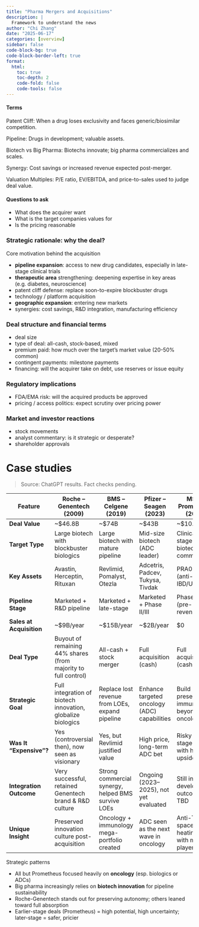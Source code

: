 ```yaml
---
title: "Pharma Mergers and Acquisitions"
description: |
  Framework to understand the news
author: "Chi Zhang"
date: "2025-06-17"
categories: [overview]
sidebar: false
code-block-bg: true
code-block-border-left: true
format: 
  html:
    toc: true
    toc-depth: 2
    code-fold: false
    code-tools: false
---
```


#### Terms

Patent Cliff: When a drug loses exclusivity and faces generic/biosimilar competition.

Pipeline: Drugs in development; valuable assets.

Biotech vs Big Pharma: Biotechs innovate; big pharma commercializes and scales.

Synergy: Cost savings or increased revenue expected post-merger.

Valuation Multiples: P/E ratio, EV/EBITDA, and price-to-sales used to judge deal value.


#### Questions to ask

* What does the acquirer want
* What is the target companies values for
* Is the pricing reasonable 


### Strategic rationale: why the deal?

Core motivation behind the acquisition

* **pipeline expansion**: access to new drug candidates, especially in late-stage clinical trials 
* **therapeutic area** strengthening: deepening expertise in key areas (e.g. diabetes, neuroscience)
* patent cliff defense: replace soon-to-expire blockbuster drugs
* technology / platform acquisition
* **geographic expansion**: entering new markets
* synergies: cost savings, R&D integration, manufacturing efficiency


### Deal structure and financial terms

* deal size
* type of deal: all-cash, stock-based, mixed
* premium paid: how much over the target's market value (20-50% common)
* contingent payments: milestone payments
* financing: will the acquirer take on debt, use reserves or issue equity


### Regulatory implications

* FDA/EMA risk: will the acquired products be approved
* pricing / access politics: expect scrutiny over pricing power


### Market and investor reactions

* stock movements
* analyst commentary: is it strategic or desperate?
* shareholder approvals



# Case studies

> Source: ChatGPT results. Fact checks pending.



| Feature                  | **Roche – Genentech** (2009)                                   | **BMS – Celgene** (2019)                           | **Pfizer – Seagen** (2023)                   | **MSD – Prometheus** (2023)                          |
| ------------------------ | -------------------------------------------------------------- | -------------------------------------------------- | -------------------------------------------- | ---------------------------------------------------- |
| **Deal Value**           | \~\$46.8B                                                      | \~\$74B                                            | \~\$43B                                      | \~\$10.8B                                            |
| **Target Type**          | Large biotech with blockbuster biologics                       | Large biotech with mature pipeline                 | Mid-size biotech (ADC leader)                | Clinical-stage biotech (pre-commercial)              |
| **Key Assets**           | Avastin, Herceptin, Rituxan                                    | Revlimid, Pomalyst, Otezla                         | Adcetris, Padcev, Tukysa, Tivdak             | PRA023 (anti-TL1A, IBD/UC)                           |
| **Pipeline Stage**       | Marketed + R\&D pipeline                                       | Marketed + late-stage                              | Marketed + Phase II/III                      | Phase II (pre-revenue)                               |
| **Sales at Acquisition** | \~\$9B/year                                                    | \~\$15B/year                                       | \~\$2B/year                                  | \$0                                                  |
| **Deal Type**            | Buyout of remaining 44% shares (from majority to full control) | All-cash + stock merger                            | Full acquisition (cash)                      | Full acquisition (cash)                              |
| **Strategic Goal**       | Full integration of biotech innovation, globalize biologics    | Replace lost revenue from LOEs, expand pipeline    | Enhance targeted oncology (ADC) capabilities | Build presence in immunology beyond oncology         |
| **Was It “Expensive”?**  | Yes (controversial then), now seen as visionary                | Yes, but Revlimid justified value                  | High price, long-term ADC bet                | Risky early-stage bet with high upside               |
| **Integration Outcome**  | Very successful, retained Genentech brand & R\&D culture       | Strong commercial synergy, helped BMS survive LOEs | Ongoing (2023–2025), not yet evaluated       | Still in clinical development, outcome TBD           |
| **Unique Insight**       | Preserved innovation culture post-acquisition                  | Oncology + immunology mega-portfolio created       | ADC seen as the next wave in oncology        | Anti-TL1A space now heating up with multiple players |

Strategic patterns

* All but Prometheus focused heavily on **oncology** (esp. biologics or ADCs)
* Big pharma increasingly relies on **biotech innovation** for pipeline sustainability
* Roche-Genentech stands out for preserving autonomy; others leaned toward full absorption
* Earlier-stage deals (Prometheus) = high potential, high uncertainty; later-stage = safer, pricier









